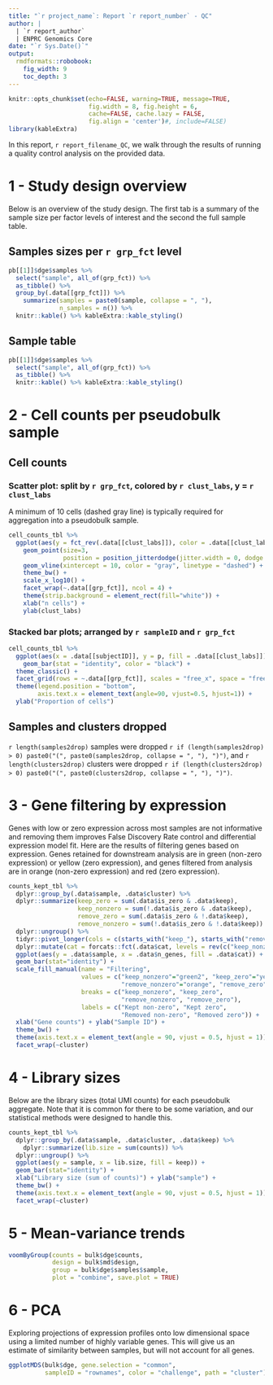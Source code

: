 ```yaml
---
title: "`r project_name`: Report `r report_number` - QC"
author: |
  | `r report_author`
  | ENPRC Genomics Core
date: "`r Sys.Date()`"
output: 
  rmdformats::robobook:
    fig_width: 9
    toc_depth: 3
---
```


```r
knitr::opts_chunk$set(echo=FALSE, warning=TRUE, message=TRUE,
                      fig.width = 8, fig.height = 6,
                      cache=FALSE, cache.lazy = FALSE,
                      fig.align = 'center')#, include=FALSE)
library(kableExtra)
```

```{=html}
<style type="text/css">
.book .book-body .page-inner {
  max-width: 1600px;
  margin-left: auto;
  margin-right: auto;
}
details > summary {
  display: list-item;
}
</style>
```

In this report, ``r report_filename_QC``, we walk through the results of running a quality control analysis on the provided data.

# 1 - Study design overview {.tabset}

Below is an overview of the study design. The first tab is a summary of the sample size per factor levels of interest and the second the full sample table.

## Samples sizes per ``r grp_fct`` level

<!-- Note: Template assumes only one factor (in this case a combination of two factors). For repeated measures design, do `group_by(sample, {{ grp_fct }})`. -->

```r
pb[[1]]$dge$samples %>%
  select("sample", all_of(grp_fct)) %>%
  as_tibble() %>%
  group_by(.data[[grp_fct]]) %>%
    summarize(samples = paste0(sample, collapse = ", "),
              n_samples = n()) %>%
  knitr::kable() %>% kableExtra::kable_styling()
```

## Sample table

```r
pb[[1]]$dge$samples %>%
  select("sample", all_of(grp_fct)) %>%
  as_tibble() %>%
  knitr::kable() %>% kableExtra::kable_styling()
```


# 2 - Cell counts per pseudobulk sample

## Cell counts {.tabset}

### Scatter plot: split by ``r grp_fct``, colored by ``r clust_labs``, y = ``r clust_labs``

A minimum of 10 cells (dashed gray line) is typically required for aggregation into a pseudobulk sample.

```r
cell_counts_tbl %>%
  ggplot(aes(y = fct_rev(.data[[clust_labs]]), color = .data[[clust_labs]], x = n)) +
    geom_point(size=3,  
               position = position_jitterdodge(jitter.width = 0, dodge.width = 1)) +
    geom_vline(xintercept = 10, color = "gray", linetype = "dashed") +
    theme_bw() +
    scale_x_log10() +
    facet_wrap(~.data[[grp_fct]], ncol = 4) +
    theme(strip.background = element_rect(fill="white")) +
    xlab("n cells") +
    ylab(clust_labs)
```

### Stacked bar plots; arranged by ``r sampleID`` and ``r grp_fct``

```r
cell_counts_tbl %>%
  ggplot(aes(x = .data[[subjectID]], y = p, fill = .data[[clust_labs]])) +
    geom_bar(stat = "identity", color = "black") +
  theme_classic() +
  facet_grid(rows = ~.data[[grp_fct]], scales = "free_x", space = "free") +
  theme(legend.position = "bottom",
        axis.text.x = element_text(angle=90, vjust=0.5, hjust=1)) +
  ylab("Proportion of cells")
```

## Samples and clusters dropped

`r length(samples2drop)` samples were dropped `r if (length(samples2drop) > 0) paste0("(", paste0(samples2drop, collapse = ", "), ")")`, and `r length(clusters2drop)` clusters were dropped `r if (length(clusters2drop) > 0) paste0("(", paste0(clusters2drop, collapse = ", "), ")")`.

# 3 - Gene filtering by expression

Genes with low or zero expression across most samples are not informative and removing them improves False Discovery Rate control and differential expression model fit. Here are the results of filtering genes based on expression. Genes retained for downstream analysis are in green (non-zero expression) or yellow (zero expression), and genes filtered from analysis are in orange (non-zero expression) and red (zero expression). 

```r
counts_kept_tbl %>%
  dplyr::group_by(.data$sample, .data$cluster) %>%
  dplyr::summarize(keep_zero = sum(.data$is_zero & .data$keep),
                   keep_nonzero = sum(!.data$is_zero & .data$keep),
                   remove_zero = sum(.data$is_zero & !.data$keep),
                   remove_nonzero = sum(!.data$is_zero & !.data$keep)) %>%
  dplyr::ungroup() %>%
  tidyr::pivot_longer(cols = c(starts_with("keep_"), starts_with("remove_")), names_to = "cat", values_to = "n_genes") %>%
  dplyr::mutate(cat = forcats::fct(.data$cat, levels = rev(c("keep_nonzero", "keep_zero", "remove_nonzero", "remove_zero")))) %>%
  ggplot(aes(y = .data$sample, x = .data$n_genes, fill = .data$cat)) +
  geom_bar(stat="identity") +
  scale_fill_manual(name = "Filtering",
                    values = c("keep_nonzero"="green2", "keep_zero"="yellow2",
                               "remove_nonzero"="orange", "remove_zero"="red"),
                    breaks = c("keep_nonzero", "keep_zero",
                               "remove_nonzero", "remove_zero"),
                    labels = c("Kept non-zero", "Kept zero",
                               "Removed non-zero", "Removed zero")) +
  xlab("Gene counts") + ylab("Sample ID") +
  theme_bw() +
  theme(axis.text.x = element_text(angle = 90, vjust = 0.5, hjust = 1)) +
  facet_wrap(~cluster)
```

<!-- Note: Use this code if you'd like to tabset separate plots for each cluster: -->

<!-- ```{r plotFilterByExpr, results='asis'} -->
<!-- chunk_plotFilterByExpr <- c( -->
<!--   '## {{ cluster_i }}\n', -->
<!--   '```{r, fig.width=10, fig.height=10}', -->
<!--   'plotFilterByExpr(pb_prefilt[["{{cluster_i}}"]]$dge, keep.exprs)', -->
<!--   '```\n' -->
<!--   ) -->

<!-- out <- NULL -->
<!-- for (cluster_i in names(pb)) { -->
<!--   out <- c(out, knitr::knit_expand(text = chunk_plotFilterByExpr)) -->
<!-- } -->
<!-- cat(knitr::knit_child(text = out, quiet = TRUE), sep = '\n') -->
<!-- ``` -->

# 4 - Library sizes

Below are the library sizes (total UMI counts) for each pseudobulk aggregate. Note that it is common for there to be some variation, and our statistical methods were designed to handle this.

```r
counts_kept_tbl %>%
  dplyr::group_by(.data$sample, .data$cluster, .data$keep) %>%
    dplyr::summarize(lib.size = sum(counts)) %>%
  dplyr::ungroup() %>%
  ggplot(aes(y = sample, x = lib.size, fill = keep)) +
  geom_bar(stat="identity") +
  xlab("Library size (sum of counts)") + ylab("sample") +
  theme_bw() +
  theme(axis.text.x = element_text(angle = 90, vjust = 0.5, hjust = 1)) +
  facet_wrap(~cluster)
```

# 5 - Mean-variance trends

```r
voomByGroup(counts = bulk$dge$counts,
            design = bulk$md$design,
            group = bulk$dge$samples$sample,
            plot = "combine", save.plot = TRUE)
```


# 6 - PCA {.tabset}

Exploring projections of expression profiles onto low dimensional space using a limited number of highly variable genes. This will give us an estimate of similarity between samples, but will not account for all genes.

<!-- Note: the guides(path = "none") is a temporary workaround before I fix the no-default `path` issue in gencoreBulk -->

```r
ggplotMDS(bulk$dge, gene.selection = "common",
          sampleID = "rownames", color = "challenge", path = "cluster")
```

